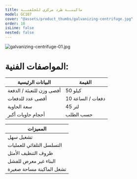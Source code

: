 ```yaml
---
title: ماكينــة طرد مركزي للجلفنــة
model: GC107
cover: "@assets/product_thumbs/galvanizing-centrifuge.jpg"
order: 10
isLine: false
nested: false
---
```



<ProductTabs />

![galvanizing-centrifuge-01.jpg](@assets/product_thumbs/galvanizing-centrifuge.jpg)

# المواصفات الفنية:

| البيانات الرئيسية         | القيمة            |
| ------------------------- | ----------------- |
| أقصى وزن للتعبئة / الدفعة | 50 كيلو           |
| أقصى عدد للدفعات          | 10 دفعات / الساعة |
| سعة الحاوية               | 45 لتر            |
| أحجام حاويات أكبر         | حسب الطلب         |

<div class="my-8 h-8 w-full"></div>

| المميزات                  |
| ------------------------- |
| تشغيل سهل                 |
| التسلسل التلقائي للعمليات |
| ظروف التنظيف الأمثل       |
| البناء غير معرض للفشل     |
| تشغل الماكينة مساحة صغيرة |

